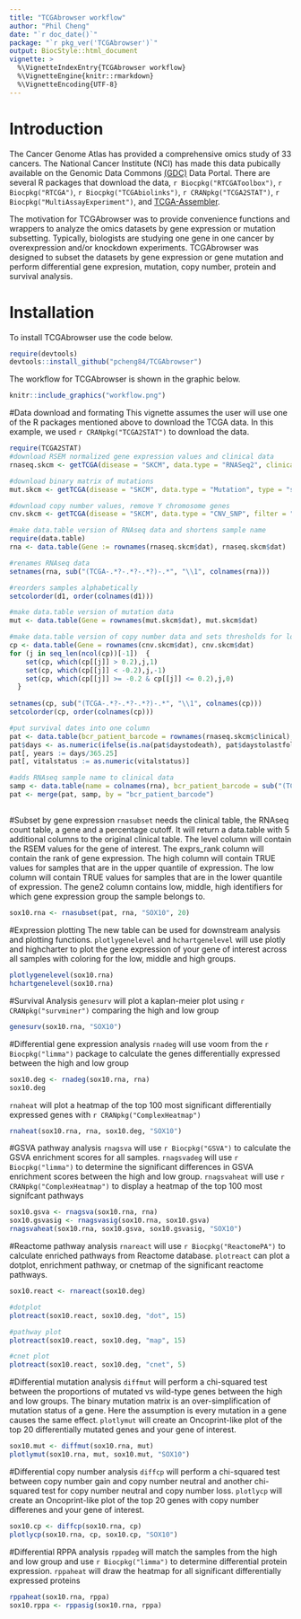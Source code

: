 ```yaml
---
title: "TCGAbrowser workflow"
author: "Phil Cheng"
date: "`r doc_date()`"
package: "`r pkg_ver('TCGAbrowser')`"
output: BiocStyle::html_document
vignette: >
  %\VignetteIndexEntry{TCGAbrowser workflow}
  %\VignetteEngine{knitr::rmarkdown}
  %\VignetteEncoding{UTF-8}
---
```


# Introduction
The Cancer Genome Atlas has provided a comprehensive omics study of 33 cancers. The National Cancer Institute (NCI) has made this data pubically available on the Genomic Data Commons [(GDC)](https://gdc-portal.nci.nih.gov/) Data Portal. There are several R packages that download the data, `r Biocpkg("RTCGAToolbox")`, `r Biocpkg("RTCGA")`, `r Biocpkg("TCGAbiolinks")`, `r CRANpkg("TCGA2STAT")`, `r Biocpkg("MultiAssayExperiment")`, and [TCGA-Assembler](http://www.compgenome.org/TCGA-Assembler/).

The motivation for TCGAbrowser was to provide convenience functions and wrappers to analyze the omics datasets by gene expression or mutation subsetting. Typically, biologists are studying one gene in one cancer by overexpression and/or knockdown experiments. TCGAbrowser was designed to subset the datasets by gene expression or gene mutation and perform differential gene expresion, mutation, copy number, protein and survival analysis. 

# Installation
To install TCGAbrowser use the code below.
```r
require(devtools)
devtools::install_github("pcheng84/TCGAbrowser")
```

The workflow for TCGAbrowser is shown in the graphic below.

```r
knitr::include_graphics("workflow.png")
```

#Data download and formating
This vignette assumes the user will use one of the R packages mentioned above to download the TCGA data. In this example, we used `r CRANpkg("TCGA2STAT")` to download the data.

```r
require(TCGA2STAT)
#download RSEM normalized gene expression values and clinical data
rnaseq.skcm <- getTCGA(disease = "SKCM", data.type = "RNASeq2", clinical = TRUE)

#download binary matrix of mutations
mut.skcm <- getTCGA(disease = "SKCM", data.type = "Mutation", type = "somatic")

#download copy number values, remove Y chromosome genes
cnv.skcm <- getTCGA(disease = "SKCM", data.type = "CNV_SNP", filter = "Y")

#make data.table version of RNAseq data and shortens sample name
require(data.table)
rna <- data.table(Gene := rownames(rnaseq.skcm$dat), rnaseq.skcm$dat)

#renames RNAseq data
setnames(rna, sub("(TCGA-.*?-.*?-.*?)-.*", "\\1", colnames(rna)))

#reorders samples alphabetically
setcolorder(d1, order(colnames(d1)))

#make data.table version of mutation data
mut <- data.table(Gene = rownames(mut.skcm$dat), mut.skcm$dat)

#make data.table version of copy number data and sets thresholds for loss and gain at -0.2 and 0.2 respectively
cp <- data.table(Gene = rownames(cnv.skcm$dat), cnv.skcm$dat)
for (j in seq_len(ncol(cp))[-1])  {
    set(cp, which(cp[[j]] > 0.2),j,1)
    set(cp, which(cp[[j]] < -0.2),j,-1)
    set(cp, which(cp[[j]] >= -0.2 & cp[[j]] <= 0.2),j,0)
  }
  
setnames(cp, sub("(TCGA-.*?-.*?-.*?)-.*", "\\1", colnames(cp)))
setcolorder(cp, order(colnames(cp)))

#put survival dates into one column
pat <- data.table(bcr_patient_barcode = rownames(rnaseq.skcm$clinical), rnaseq.skcm$clinical)
pat$days <- as.numeric(ifelse(is.na(pat$daystodeath), pat$daystolastfollowup, pat$daystodeath)) 
pat[, years := days/365.25]
pat[, vitalstatus := as.numeric(vitalstatus)]

#adds RNAseq sample name to clinical data
samp <- data.table(name = colnames(rna), bcr_patient_barcode = sub("(TCGA-.*?-.*?)-.*", "\\1", colnames(rna)))
pat <- merge(pat, samp, by = "bcr_patient_barcode")
```

## 
#Subset by gene expression
`rnasubset` needs the clinical table, the RNAseq count table, a gene and a percentage cutoff. It will return a data.table with 5 additional columns to the original clinical table. The level column will contain the RSEM values for the gene of interest. The exprs_rank column will contain the rank of gene expression. The high column will contain TRUE values for samples that are in the upper quantile of expression. The low column will contain TRUE values for samples that are in the lower quantile of expression. The gene2 column contains low, middle, high identifiers for which gene expression group the sample belongs to.


```r
sox10.rna <- rnasubset(pat, rna, "SOX10", 20)
```

#Expression plotting
The new table can be used for downstream analysis and plotting functions. `plotlygenelevel` and `hchartgenelevel` will use plotly and highcharter to plot the gene expression of your gene of interest across all samples with coloring for the low, middle and high groups. 

```r
plotlygenelevel(sox10.rna)
hchartgenelevel(sox10.rna)
```

#Survival Analysis
`genesurv` will plot a kaplan-meier plot using `r CRANpkg("survminer")` comparing the high and low group

```r
genesurv(sox10.rna, "SOX10")
```

#Differential gene expression analysis
`rnadeg` will use voom from the `r Biocpkg("limma")` package to calculate the genes differentially expressed between the high and low group

```r
sox10.deg <- rnadeg(sox10.rna, rna)
sox10.deg
```

`rnaheat` will plot a heatmap of the top 100 most significant differentially expressed genes with `r CRANpkg("ComplexHeatmap")`

```r
rnaheat(sox10.rna, rna, sox10.deg, "SOX10")
```

#GSVA pathway analysis
`rnagsva` will use `r Biocpkg("GSVA")` to calculate the GSVA enrichment scores for all samples. `rnagsvadeg` will use `r Biocpkg("limma")` to determine the significant differences in GSVA enrichment scores between the high and low group. `rnagsvaheat` will use `r CRANpkg("ComplexHeatmap")` to display a heatmap of the top 100 most signifcant pathways

```r
sox10.gsva <- rnagsva(sox10.rna, rna)
sox10.gsvasig <- rnagsvasig(sox10.rna, sox10.gsva)
rnagsvaheat(sox10.rna, sox10.gsva, sox10.gsvasig, "SOX10")
```

#Reactome pathway analysis
`rnareact` will use `r Biocpkg("ReactomePA")` to calculate enriched pathways from Reactome database. `plotreact` can plot a dotplot, enrichment pathway, or cnetmap of the significant reactome pathways.

```r
sox10.react <- rnareact(sox10.deg)

#dotplot
plotreact(sox10.react, sox10.deg, "dot", 15)

#pathway plot
plotreact(sox10.react, sox10.deg, "map", 15)

#cnet plot
plotreact(sox10.react, sox10.deg, "cnet", 5)
```

#Differential mutation analysis
`diffmut` will perform a chi-squared test between the proportions of mutated vs wild-type genes between the high and low groups. The binary mutation matrix is an over-simplification of mutation status of a gene. Here the assumption is every mutation in a gene causes the same effect. `plotlymut` will create an Oncoprint-like plot of the top 20 differentially mutated genes and your gene of interest.

```r
sox10.mut <- diffmut(sox10.rna, mut)
plotlymut(sox10.rna, mut, sox10.mut, "SOX10")
```

#Differential copy number analysis
`diffcp` will perform a chi-squared test between copy number gain and copy number neutral and another chi-squared test for copy number neutral and copy number loss. `plotlycp` will create an Oncoprint-like plot of the top 20 genes with copy number differenes and your gene of interest.

```r
sox10.cp <- diffcp(sox10.rna, cp)
plotlycp(sox10.rna, cp, sox10.cp, "SOX10")
```


#Differential RPPA analysis
`rppadeg` will match the samples from the high and low group and use `r Biocpkg("limma")` to determine differential protein expression. `rppaheat` will draw the heatmap for all significant differentially expressed proteins

```r
rppaheat(sox10.rna, rppa)
sox10.rppa <- rppasig(sox10.rna, rppa)
```

